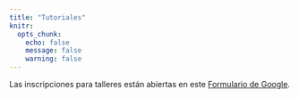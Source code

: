 ```yaml
---
title: "Tutoriales"
knitr:
  opts_chunk:
    echo: false
    message: false
    warning: false
---
```

Las inscripciones para talleres están abiertas en este [Formulario de Google](https://docs.google.com/forms/d/e/1FAIpQLSe2NzukFA1LGAbxfOjbjilFpIWK78LWl5_9fOrU2jGpYY_4iw/viewform).